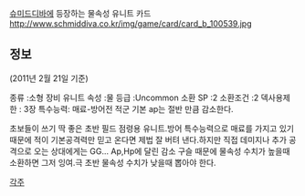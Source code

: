 [[슈미드디바]]에 등장하는 물속성 유니트 카드
http://www.schmiddiva.co.kr/img/game/card/card_b_100539.jpg
== 정보 ==

(2011년 2월 21일 기준)

종류 :소형 장비 유니트
속성 :물
등급 :Uncommon
소환 SP :2
소환조건 :2
덱사용제한 : 3장  
특수능력:
매료-방어전 적군 기본 ap는 절반 만큼 감소한다.

초보들이 쓰기 딱 좋은 초반 필드 점령용 유니트.방어 특수능력으로 매료를 가지고 있기 때문에 적이 기본공격력만 믿고 온다면 제법 잘 버텨 낸다.하지만 직접 데미지나 추가 공격으로 오는 상대에게는 GG...
Ap,Hp에 달린 감소 구슬 때문에 물속성 수치가 높을때 소환하면 그저 잉여.극 초반 물속성 수치가 낮을때 뽑아야 한다.

[[각주]]
